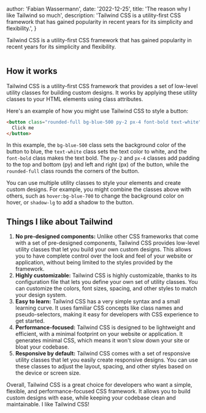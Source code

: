 
  author: 'Fabian Wassermann',
  date: '2022-12-25',
  title: 'The reason why I like Tailwind so much',
  description:
    'Tailwind CSS is a utility-first CSS framework that has gained popularity in recent years for its simplicity and flexibility.',
}


Tailwind CSS is a utility-first CSS framework that has gained popularity in recent years for its simplicity and flexibility.

<Image src={tailwindcssCover} alt="" />

## How it works

Tailwind CSS is a utility-first CSS framework that provides a set of low-level
utility classes for building custom designs. It works by applying these utility
classes to your HTML elements using class attributes.

Here's an example of how you might use Tailwind CSS to style a button:

```html
<button class="rounded-full bg-blue-500 py-2 px-4 font-bold text-white">
  Click me
</button>
```

In this example, the `bg-blue-500` class sets the background color of the button
to blue, the `text-white` class sets the text color to white, and the `font-bold` class
makes the text bold. The `py-2` and `px-4` classes add padding to the top and
bottom (py) and left and right (px) of the button, while the `rounded-full` class
rounds the corners of the button.

You can use multiple utility classes to style your elements and create custom
designs. For example, you might combine the classes above with others, such as
`hover:bg-blue-700` to change the background color on hover, or `shadow-lg` to add a
shadow to the button.

## Things I like about Tailwind

1. **No pre-designed components:** Unlike other CSS frameworks that come with a set of pre-designed components, Tailwind CSS provides low-level utility classes that let you build your own custom designs. This allows you to have complete control over the look and feel of your website or application, without being limited to the styles provided by the framework.
2. **Highly customizable:** Tailwind CSS is highly customizable, thanks to its configuration file that lets you define your own set of utility classes. You can customize the colors, font sizes, spacing, and other styles to match your design system.
3. **Easy to learn:** Tailwind CSS has a very simple syntax and a small learning curve. It uses familiar CSS concepts like class names and pseudo-selectors, making it easy for developers with CSS experience to get started.
4. **Performance-focused:** Tailwind CSS is designed to be lightweight and efficient, with a minimal footprint on your website or application. It generates minimal CSS, which means it won't slow down your site or bloat your codebase.
5. **Responsive by default:** Tailwind CSS comes with a set of responsive utility classes that let you easily create responsive designs. You can use these classes to adjust the layout, spacing, and other styles based on the device or screen size.

Overall, Tailwind CSS is a great choice for developers who want a simple, flexible,
and performance-focused CSS framework. It allows you to build custom designs with
ease, while keeping your codebase clean and maintainable. I like Tailwind CSS!
